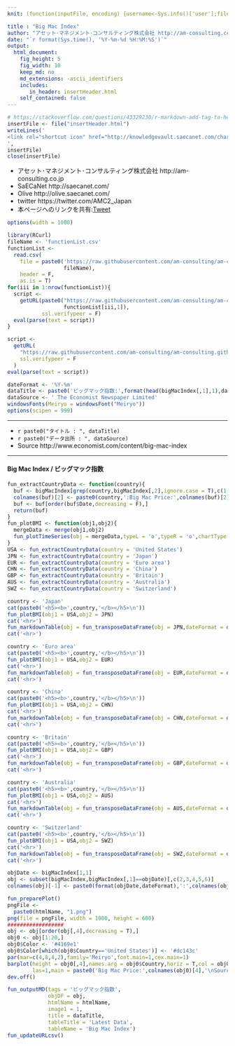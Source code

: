 ```yaml
---
knit: (function(inputFile, encoding) {username<-Sys.info()['user'];fileName<-'defaultPath.csv';pathToFile <-paste0('C:/Users/', username,'/Desktop/pathToCSV/');setwd(pathToFile);buf0<-read.csv(fileName,header = F,skip = 0,stringsAsFactor = F,check.names = F,fileEncoding = 'utf-8');timeStamp<-format(Sys.time(),'%Y%m%d%H%M%S');htmlName <- 'BigMacIndex';rmarkdown::render(inputFile, encoding = encoding, output_file = paste0('C:/Users/',username,buf0[2,1],'charts/','am-consulting.co.jp-',htmlName,'.html')) })

title : "Big Mac Index"
author: "アセット･マネジメント･コンサルティング株式会社 http://am-consulting.co.jp"
date: "`r format(Sys.time(), '%Y-%m-%d %H:%M:%S')`"
output: 
  html_document:
    fig_height: 5
    fig_width: 10
    keep_md: no
    md_extensions: -ascii_identifiers
    includes:
       in_header: insertHeader.html
    self_contained: false
---
```


```r
# https://stackoverflow.com/questions/43329230/r-markdown-add-tag-to-head-of-html-output/43334558#43334558
insertFile <- file("insertHeader.html")
writeLines('
<link rel="shortcut icon" href="http://knowledgevault.saecanet.com/charts/indicator/favicon-bar-chart.ico">
',
insertFile)
close(insertFile)
```

<link href="http://knowledgevault.saecanet.com/components/rmarkdown-html.css" rel="stylesheet">
<script src="http://knowledgevault.saecanet.com/components/JavascriptCode.js"></script>
<style>.main-container {max-width : 1000px;}</style>

- アセット･マネジメント･コンサルティング株式会社 http://am-consulting.co.jp
- SaECaNet http://saecanet.com/
- Olive http://olive.saecanet.com/
- twitter https://twitter.com/AMC2_Japan
- 本ページへのリンクを共有:<a href="https://twitter.com/share" class="twitter-share-button" data-via="AMC2_Japan" data-size="large">Tweet</a> <script>!function(d,s,id){var js,fjs=d.getElementsByTagName(s)[0],p=/^http:/.test(d.location)?'http':'https';if(!d.getElementById(id)){js=d.createElement(s);js.id=id;js.src=p+'://platform.twitter.com/widgets.js';fjs.parentNode.insertBefore(js,fjs);}}(document, 'script', 'twitter-wjs');</script>

```r
options(width = 1000)
```

```r
library(RCurl)
fileName <- 'functionList.csv'
functionList <-
  read.csv(
    file = paste0('https://raw.githubusercontent.com/am-consulting/am-consulting.github.io/master/csv/',
                  fileName),
    header = F,
    as.is = T)
for(iii in 1:nrow(functionList)){
  script <- 
    getURL(paste0("https://raw.githubusercontent.com/am-consulting/am-consulting.github.io/master/", 
                  functionList[iii,1]),
           ssl.verifypeer = F)
  eval(parse(text = script))
}
```

```r
script <-
  getURL(
    "https://raw.githubusercontent.com/am-consulting/am-consulting.github.io/master/importBigMacIndex.r",
    ssl.verifypeer = F
  )
eval(parse(text = script))
```

```r
dateFormat <- '%Y-%m'
dataTitle <- paste0('ビッグマック指数:',format(head(bigMacIndex[,1],1),dateFormat))
dataSource <- ' The Economist Newspaper Limited'
windowsFonts(Meiryo = windowsFont("Meiryo"))
options(scipen = 999)
```

***

- `r paste0("タイトル : ", dataTitle)`
- `r paste0("データ出所 : ", dataSource)`
- Source http://www.economist.com/content/big-mac-index

***

#### Big Mac Index / ビッグマック指数

```r
fun_extractCountryData <- function(country){
  buf <- bigMacIndex[grep(country,bigMacIndex[,2],ignore.case = T),c(1,5)]
  colnames(buf)[2] <- paste0(country,':Big Mac Price:',colnames(buf)[2])
  buf <- buf[order(buf$Date,decreasing = F),]
  return(buf)
}
fun_plotBMI <- function(obj1,obj2){
  mergeData <- merge(obj1,obj2)
  fun_plotTimeSeries(obj = mergeData,typeL = 'o',typeR = 'o',chartType = 1,dateFormat = dateFormat,dataTitle = 'Big Mac Index',mar = c(4,3,5,1),dataSource = dataSource,needLefLab = 0,cexL = 1.5,cexR = 1.5)
}
USA <- fun_extractCountryData(country = 'United States')
JPN <- fun_extractCountryData(country = 'Japan')
EUR <- fun_extractCountryData(country = 'Euro area')
CHN <- fun_extractCountryData(country = 'China')
GBP <- fun_extractCountryData(country = 'Britain')
AUS <- fun_extractCountryData(country = 'Australia')
SWZ <- fun_extractCountryData(country = 'Switzerland')
```

```r
country <- 'Japan'
cat(paste0('<h5><b>',country,'</b></h5>\n'))
fun_plotBMI(obj1 = USA,obj2 = JPN)
cat('<hr>')
fun_markdownTable(obj = fun_transposeDataFrame(obj = JPN,dateFormat = dateFormat))
cat('<hr>')
```

```r
country <- 'Euro area'
cat(paste0('<h5><b>',country,'</b></h5>\n'))
fun_plotBMI(obj1 = USA,obj2 = EUR)
cat('<hr>')
fun_markdownTable(obj = fun_transposeDataFrame(obj = EUR,dateFormat = dateFormat))
cat('<hr>')
```

```r
country <- 'China'
cat(paste0('<h5><b>',country,'</b></h5>\n'))
fun_plotBMI(obj1 = USA,obj2 = CHN)
cat('<hr>')
fun_markdownTable(obj = fun_transposeDataFrame(obj = CHN,dateFormat = dateFormat))
cat('<hr>')
```

```r
country <- 'Britain'
cat(paste0('<h5><b>',country,'</b></h5>\n'))
fun_plotBMI(obj1 = USA,obj2 = GBP)
cat('<hr>')
fun_markdownTable(obj = fun_transposeDataFrame(obj = GBP,dateFormat = dateFormat))
cat('<hr>')
```

```r
country <- 'Australia'
cat(paste0('<h5><b>',country,'</b></h5>\n'))
fun_plotBMI(obj1 = USA,obj2 = AUS)
cat('<hr>')
fun_markdownTable(obj = fun_transposeDataFrame(obj = AUS,dateFormat = dateFormat))
cat('<hr>')
```

```r
country <- 'Switzerland'
cat(paste0('<h5><b>',country,'</b></h5>\n'))
fun_plotBMI(obj1 = USA,obj2 = SWZ)
cat('<hr>')
fun_markdownTable(obj = fun_transposeDataFrame(obj = SWZ,dateFormat = dateFormat))
cat('<hr>')
```

```r
objDate <- bigMacIndex[1,1]
obj <- subset(bigMacIndex,bigMacIndex[,1]==objDate)[,c(2,3,4,5,6)]
colnames(obj)[-1] <- paste0(format(objDate,dateFormat),':',colnames(obj)[-1])
```

```r
fun_preparePlot()
pngFile <-
  paste0(htmlName, "1.png")
png(file = pngFile, width = 1000, height = 600)
##################
obj <- obj[order(obj[,4],decreasing = T),]
obj0 <- obj[1:20,]
obj0$Color <- '#4169e1'
obj0$Color[which(obj0$Country=='United States')] <- '#dc143c'
par(mar=c(4,8,4,2),family='Meiryo',font.main=1,cex.main=1)
barplot(height = obj0[,4],names.arg = obj0$Country,horiz = T,col = obj0$Color,
        las=1,main = paste0('Big Mac Price:',colnames(obj0)[4],'\nSource:',dataSource))
dev.off()
```

```r
fun_outputMD(tags = 'ビッグマック指数',
             objDF = obj,
             htmlName = htmlName,
             image1 = 1,
             title = dataTitle,
             tableTitle = 'Latest Data',
             tableName = 'Big Mac Index')
fun_updateURLcsv()
```

<script>MakeNegative();</script>
<script>
  (function(i,s,o,g,r,a,m){i['GoogleAnalyticsObject']=r;i[r]=i[r]||function(){
  (i[r].q=i[r].q||[]).push(arguments)},i[r].l=1*new Date();a=s.createElement(o),
  m=s.getElementsByTagName(o)[0];a.async=1;a.src=g;m.parentNode.insertBefore(a,m)
  })(window,document,'script','https://www.google-analytics.com/analytics.js','ga');

  ga('create', 'UA-3077339-5', 'auto');
  ga('send', 'pageview');

</script>
